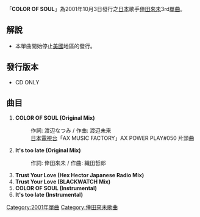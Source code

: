{{Infobox Single |
  Name        = COLOR OF SOUL|
  Artist      = [[倖田來未|倖田來未]] |
  Released    = 2001年10月3日 |
  Recorded    = |
  Genre       = [[J-POP|J-POP]]|
  Length      = 28分3秒|
  Label       = [[rhythm_zone|rhythm zone]] |
  Chart position        = *週間最高第29名（[[Oricon|Oricon]]）|
Last single = [[Trust_Your_Love|Trust Your Love]] <br />（2001年）|
This single = '''COLOR OF SOUL''' <br />（2001年）|
Next single = [[So_Into_You|So Into You]] <br />（2002年）|
}}
「'''COLOR OF SOUL'''」為2001年10月3日發行之[[日本|日本]]歌手[[倖田來未|倖田來未]]3rd[[單曲|單曲]]。

== 解說 ==
*本單曲開始停止[[美國|美國]]地區的發行。

== 發行版本 ==
*CD ONLY

== 曲目 ==
# '''COLOR OF SOUL (Original Mix)'''
#: 作詞: 渡辺なつみ / 作曲: 渡辺未来
#:[[日本電視台|日本電視台]]「AX MUSIC FACTORY」AX POWER PLAY#050 片頭曲
# '''It's too late (Original Mix)'''
#: 作詞: 倖田來未 / 作曲: 織田哲郎
# '''Trust Your Love (Hex Hector Japanese Radio Mix)'''
# '''Trust Your Love (BLACKWATCH Mix)'''
# '''COLOR OF SOUL (Instrumental)'''
# '''It's too late (Instrumental)'''  

{{倖田來未}}


[[Category:2001年單曲|Category:2001年單曲]]
[[Category:倖田來未歌曲|Category:倖田來未歌曲]]